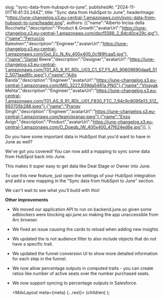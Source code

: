   

  slug: "sync-data-from-hubspot-to-june",
  publishedAt: "2024-11-01T16:41:33.244Z",
  title: "Sync data from HubSpot to June",
  headerImage: "https://june-changelog.s3.eu-central-1.amazonaws.com/sync-data-from-hubspot-to-june/header.png",
  authors: [{"name":"Alberto Incisa della Rocchetta","description":"Product & Growth","avatarUrl":"https://june-changelog.s3.eu-central-1.amazonaws.com/dscf5588_2_6dcd0ce29c.jpg"},{"name":"Ferruccio Balestreri","description":"Engineer","avatarUrl":"https://june-changelog.s3.eu-central-1.amazonaws.com/Gut_Ec_N_Ky_400x400_0c189fcaa5.jpg"},{"name":"Daniel Beere","description":"Designer","avatarUrl":"https://june-changelog.s3.eu-central-1.amazonaws.com/T01_AS_9_R1_RDL_U03_C1_S7_F5_A5_90609690daa6_512_5071aad8fc.jpeg"},{"name":"Adis Banda","description":"Engineer","avatarUrl":"https://june-changelog.s3.eu-central-1.amazonaws.com/IMG_3227_939da5481a.PNG"},{"name":"Vinayak Mehta","description":"Engineer","avatarUrl":"https://june-changelog.s3.eu-central-1.amazonaws.com/T01_AS_9_R1_RDL_U01_F830_FTC_7_94c9c8095b13_512_893705b288.jpeg"},{"name":"Pranav Singh","description":"Engineer","avatarUrl":"https://june-changelog.s3.eu-central-1.amazonaws.com/team/pranav.jpeg"},{"name":"Enzo Avigo","description":"Product","avatarUrl":"https://june-changelog.s3.eu-central-1.amazonaws.com/O_Doeqb_IW_400x400_47f624ed6e.jpg"}],
};

Do you have some important data in HubSpot that you'd want to have in June as well?

We've got you covered! You can now add a mapping to sync some data from HubSpot back into June.

This makes it super easy to get data like Deal Stage or Owner into June.

To use this new feature, just open the settings of your HubSpot integration and add a new mapping in the "Sync data from HubSpot to June" section.

We can't wait to see what you'll build with this!

**Other improvements**

- We moved our application API to run on backend.june.so given some adblockers were blocking api.june.so making the app unaccessible from Arc browser.
- We fixed an issue causing the cards to reload when adding new insights
- We updated the is not audience filter to also include objects that do not have a specific trait.
- We updated the funnel conversion UI to show more detailed information for each step in the funnel.
- We now allow percentage outputs in computed traits - you can create ratios like number of active seats over the number purchased seats.
- We now support syncing to percentage outputs in Salesforce.



  <MdxLayout meta={meta} {...rest}>
    {children}
  </MdxLayout>
);
